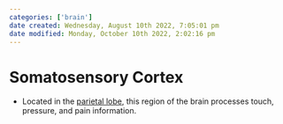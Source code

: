 ```yaml
---
categories: ['brain']
date created: Wednesday, August 10th 2022, 7:05:01 pm
date modified: Monday, October 10th 2022, 2:02:16 pm
---
```


# Somatosensory Cortex
- Located in the [parietal lobe](Parietal%20lobe.qmd), this region of the brain processes touch, pressure, and pain information.



